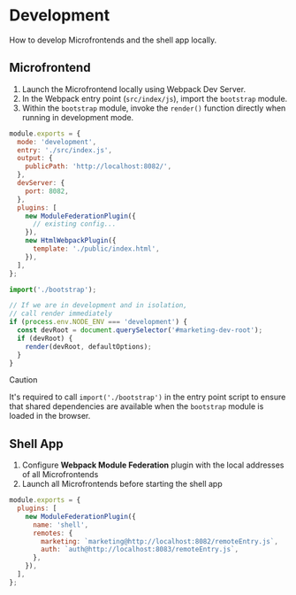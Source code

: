 # Development

How to develop Microfrontends and the shell app locally.

## Microfrontend

1. Launch the Microfrontend locally using Webpack Dev Server.
2. In the Webpack entry point (`src/index/js`), import the `bootstrap` module.
3. Within the `bootstrap` module, invoke the `render()` function directly when running in development mode.

```js title="marketing/webpack.dev.js"
module.exports = {
  mode: 'development',
  entry: './src/index.js',
  output: {
    publicPath: 'http://localhost:8082/',
  },
  devServer: {
    port: 8082,
  },
  plugins: [
    new ModuleFederationPlugin({
      // existing config...
    }),
    new HtmlWebpackPlugin({
      template: './public/index.html',
    }),
  ],
};
```

```js title="marketing/src/index.js"
import('./bootstrap');
```

```js title="marketing/src/bootstrap.js"
// If we are in development and in isolation,
// call render immediately
if (process.env.NODE_ENV === 'development') {
  const devRoot = document.querySelector('#marketing-dev-root');
  if (devRoot) {
    render(devRoot, defaultOptions);
  }
}
```

> [!CAUTION]
> It's required to call `import('./bootstrap')` in the entry point script to ensure that shared dependencies are available when the `bootstrap` module is loaded in the browser.


## Shell App

1. Configure **Webpack Module Federation** plugin with the local addresses of all Microfrontends
2. Launch all Microfrontends before starting the shell app

```js title="shell/webpack.dev.js"
module.exports = {
  plugins: [
    new ModuleFederationPlugin({
      name: 'shell',
      remotes: {
        marketing: `marketing@http://localhost:8082/remoteEntry.js`,
        auth: `auth@http://localhost:8083/remoteEntry.js`,
      },
    }),
  ],
};
```